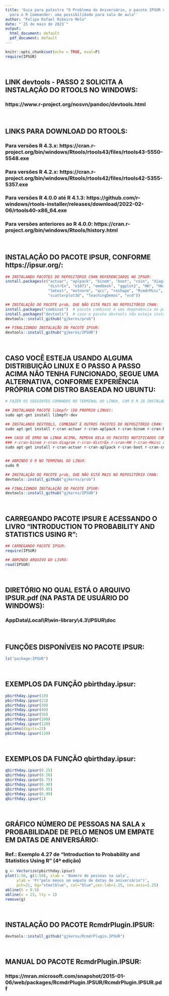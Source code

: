 ---
title: 'Guia para palestra "O Problema do Aniversário, o pacote IPSUR e seu plugin
  para o R Commander: uma possibilidade para sala de aula"'
author: "Felipe Rafael Ribeiro Melo"
date: "`25 de maio de 2023`"
output:
  html_document: default
  pdf_document: default
---

```{r setup, include=FALSE}
knitr::opts_chunk$set(echo = TRUE, eval=F)
require(IPSUR)
```

\

## LINK devtools - PASSO 2 SOLICITA A INSTALAÇÃO DO RTOOLS NO WINDOWS:

### https://www.r-project.org/nosvn/pandoc/devtools.html

\

## LINKS PARA DOWNLOAD DO RTOOLS:

### Para versões R 4.3.x: https://cran.r-project.org/bin/windows/Rtools/rtools43/files/rtools43-5550-5548.exe
### Para versões R 4.2.x: https://cran.r-project.org/bin/windows/Rtools/rtools42/files/rtools42-5355-5357.exe
### Para versões R 4.0.0 até R 4.1.3: https://github.com/r-windows/rtools-installer/releases/download/2022-02-06/rtools40-x86_64.exe 
### Para versões anteriores ao R 4.0.0: https://cran.r-project.org/bin/windows/Rtools/history.html

\

## INSTALAÇÃO DO PACOTE IPSUR, CONFORME https://ipsur.org/:
```{r }
## INSTALANDO PACOTES DO REPOSITÓRIO CRAN REFERENCIADOS NO IPSUR:
install.packages(c("actuar", "aplpack", "binom", "boot", "coin", "diagram",
                   "distrEx", "e1071", "emdbook", "ggplot2", "HH", "Hmisc",
                   "lmtest", "mvtnorm", "qcc", "reshape", "RcmdrMisc",
                   "scatterplot3d", "TeachingDemos", "vcd"))

## INSTALAÇÃO DO PACOTE prob, QUE NÃO ESTÁ MAIS NO REPOSITÓRIO CRAN:
install.packages("combinat")  # pacote combinat é uma dependência do pacote prob
install.packages("devtools")  # caso o pacote devtools não esteja instalado ainda
devtools::install_github("gjkerns/prob")

## FINALIZANDO INSTALAÇÃO DO PACOTE IPSUR:
devtools::install_github("gjkerns/IPSUR")
```

\

## CASO VOCÊ ESTEJA USANDO ALGUMA DISTRIBUIÇÃO LINUX E O PASSO A PASSO ACIMA NÃO TENHA FUNCIONADO, SEGUE UMA ALTERNATIVA, CONFORME EXPERIÊNCIA PRÓPRIA COM DISTRO BASEADA NO UBUNTU:
```{r }
# FAZER OS SEGUINTES COMANDOS NO TERMINAL DO LINUX, COM O R JÁ INSTALADO:

## INSTALANDO PACOTE libmpfr (DO PROPRIO LINUX):
sudo apt-get install libmpfr-dev

## INSTALANDO DEVTOOLS, COMBINAT E OUTROS PACOTES DO REPOSITÓRIO CRAN:
sudo apt-get install r-cran-actuar r-cran-aplpack r-cran-binom r-cran-boot r-cran-coin r-cran-diagram r-cran-distrEx r-cran-e1071 r-cran-emdbook r-cran-ggplot2 r-cran-HH r-cran-Hmisc r-cran-lmtest r-cran-mvtnorm r-cran-qcc r-cran-reshape r-cran-RcmdrMisc r-cran-scatterplot3d r-cran-TeachingDemos r-cran-vcd r-cran-combinat r-cran-devtools 

### CASO DÊ ERRO NA LINHA ACIMA, REMOVA DELA OS PACOTES NOTIFICADOS COMO NÃO EXISTENTES. PRECISEI REMOVI 8 DELES:
### r-cran-binom r-cran-diagram r-cran-distrEx r-cran-HH r-cran-Hmisc r-cran-qcc r-cran-RcmdrMisc r-cran-TeachingDemos
sudo apt-get install r-cran-actuar r-cran-aplpack r-cran-boot r-cran-coin r-cran-e1071 r-cran-emdbook r-cran-ggplot2 r-cran-lmtest r-cran-mvtnorm r-cran-reshape r-cran-scatterplot3d r-cran-vcd r-cran-combinat r-cran-devtools 


## ABRINDO O R NO TERMINAL DO LINUX:
sudo R

## INSTALAÇÃO DO PACOTE prob, QUE NÃO ESTÁ MAIS NO REPOSITÓRIO CRAN:
devtools::install_github("gjkerns/prob")

## FINALIZANDO INSTALAÇÃO DO PACOTE IPSUR:
devtools::install_github("gjkerns/IPSUR")
```

\

## CARREGANDO PACOTE IPSUR E ACESSANDO O LIVRO "INTRODUCTION TO PROBABILITY AND STATISTICS USING R":
```{r}
## CARREGANDO PACOTE IPSUR:
require(IPSUR)

## ABRINDO ARQUIVO DO LIVRO:
read(IPSUR)
```

\

## DIRETÓRIO NO QUAL ESTÁ O ARQUIVO IPSUR.pdf (NA PASTA DE USUÁRIO DO WINDOWS):
### AppData\\Local\\R\\win-library\\4.3\\IPSUR\\doc

\

## FUNÇÕES DISPONÍVEIS NO PACOTE IPSUR:
```{r }
ls("package:IPSUR")
```

\

## EXEMPLOS DA FUNÇÃO pbirthday.ipsur:
```{r }
pbirthday.ipsur(10)
pbirthday.ipsur(23)
pbirthday.ipsur(30)
pbirthday.ipsur(40)
pbirthday.ipsur(50)
pbirthday.ipsur(100)
pbirthday.ipsur(120)
options(digits=22)
pbirthday.ipsur(120)
```

\

## EXEMPLOS DA FUNÇÃO qbirthday.ipsur:
```{r }
qbirthday.ipsur(0.25)
qbirthday.ipsur(0.50)
qbirthday.ipsur(0.75)
qbirthday.ipsur(0.90)
qbirthday.ipsur(0.95)
qbirthday.ipsur(0.99)
qbirthday.ipsur(1)
``` 

\

## GRÁFICO NÚMERO DE PESSOAS NA SALA x PROBABILIDADE DE PELO MENOS UM EMPATE EM DATAS DE ANIVERSÁRIO:
### Ref.: Exemplo 4.27 de "Introduction to Probability and Statistics Using R" (4ª edição)
```{r }
g <- Vectorize(pbirthday.ipsur)
plot(1:50, g(1:50), xlab = 'Número de pessoas na sala',
     ylab = 'P("pelo menos um empate de datas de aniversário")',
     pch=21, bg="steelblue", col="blue",cex.lab=1.25, cex.axis=1.25)
abline(h = 0.5)
abline(v = 23, lty = 2)
remove(g)
```

\

## INSTALAÇÃO DO PACOTE RcmdrPlugin.IPSUR:
```{r}
devtools::install_github("gjkerns/RcmdrPlugin.IPSUR")
```

\

## MANUAL DO PACOTE RcmdrPlugin.IPSUR:
### https://mran.microsoft.com/snapshot/2015-01-06/web/packages/RcmdrPlugin.IPSUR/RcmdrPlugin.IPSUR.pdf